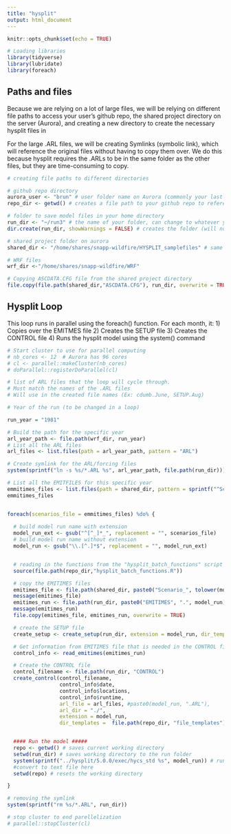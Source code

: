 ```yaml
---
title: "hysplit"
output: html_document
---
```


```r
knitr::opts_chunk$set(echo = TRUE)

# Loading libraries
library(tidyverse)
library(lubridate)
library(foreach)

```

## Paths and files

Because we are relying on a lot of large files, we will be relying on different file paths to access your user's github repo, the shared project directory on the server (Aurora), and creating a new directory to create the necessary hysplit files in

For the large .ARL files, we will be creating Symlinks (symbolic link), which will reference the original files without having to copy them over. We do this because hysplit requires the .ARLs to be in the same folder as the other files, but they are time-consuming to copy.

```r
# creating file paths to different directories

# github repo directory
aurora_user <- "brun" # user folder name on Aurora (commonly your last name)
repo_dir <- getwd() # creates a file path to your github repo to reference below

# folder to save model files in your home directory
run_dir <- "~/run3" # the name of your folder, can change to whatever you prefer
dir.create(run_dir, showWarnings = FALSE) # creates the folder (will not copy over if you run again)

# shared project folder on aurora
shared_dir <- "/home/shares/snapp-wildfire/HYSPLIT_samplefiles" # same for all Aurora users

# WRF files
wrf_dir <-"/home/shares/snapp-wildfire/WRF"

# Copying ASCDATA.CFG file from the shared project directory
file.copy(file.path(shared_dir,"ASCDATA.CFG"), run_dir, overwrite = TRUE)

```
## Hysplit Loop

This loop runs in parallel using the foreach() function. For each month, it:
1) Copies over the EMITMES file
2) Creates the SETUP file
3) Creates the CONTROL file
4) Runs the hysplit model using the system() command
```r

# Start cluster to use for parallel computing
# nb_cores <- 12  # Aurora has 96 cores
# cl <- parallel::makeCluster(nb_cores)
# doParallel::registerDoParallel(cl)

# list of ARL files that the loop will cycle through. 
# Must match the names of the .ARL files
# Will use in the created file names (Ex: cdumb.June, SETUP.Aug)

# Year of the run (to be changed in a loop)

run_year = "1981"

# Build the path for the specific year
arl_year_path <- file.path(wrf_dir, run_year)
# List all the ARL files
arl_files <- list.files(path = arl_year_path, pattern = "ARL")

# Create symlink for the ARL/forcing files
system(sprintf("ln -s %s/*.ARL %s", arl_year_path, file.path(run_dir)))

# List all the EMITFILES for this specific year
emmitimes_files <- list.files(path = shared_dir, pattern = sprintf("^Scenario.*(%s)", run_year))
emmitimes_files


foreach(scenarios_file = emmitimes_files) %do% {
  
  # build model run name with extension
  model_run_ext <- gsub("^[^_]*_", replacement = "", scenarios_file) 
  # build model run name without extension
  model_run <- gsub("\\.[^.]*$", replacement = "", model_run_ext) 


  # reading in the functions from the "hysplit_batch_functions" script
  source(file.path(repo_dir,"hysplit_batch_functions.R"))

  # copy the EMITIMES files
  emitimes_file <- file.path(shared_dir, paste0("Scenario_", tolower(model_run_ext)))
  message(emitimes_file)
  emitimes_run <- file.path(run_dir, paste0("EMITIMES", ".", model_run))
  message(emitimes_run)
  file.copy(emitimes_file, emitimes_run, overwrite = TRUE)

  # create the SETUP file
  create_setup <- create_setup(run_dir, extension = model_run, dir_templates = file.path(repo_dir, "file_templates"))

  # Get information from EMITIMES file that is needed in the CONTROL file
  control_info <- read_emitimes(emitimes_run)

  # Create the CONTROL file
  control_filename <- file.path(run_dir, "CONTROL")
  create_control(control_filename,
                 control_info$date,
                 control_info$locations,
                 control_info$runtime,
                 arl_file = arl_files, #paste0(model_run, ".ARL"),
                 arl_dir = "./",
                 extension = model_run,
                 dir_templates =  file.path(repo_dir, "file_templates"))


  #### Run the model #####
  repo <- getwd() # saves current working directory
  setwd(run_dir) # saves working directory to the run folder
  system(sprintf("../hysplit/5.0.0/exec/hycs_std %s", model_run)) # runs the command line function for hysplit
  #convert to text file here
  setwd(repo) # resets the working directory

}

# removing the symlink
system(sprintf("rm %s/*.ARL", run_dir))

# stop cluster to end parellelization
# parallel::stopCluster(cl)

```


